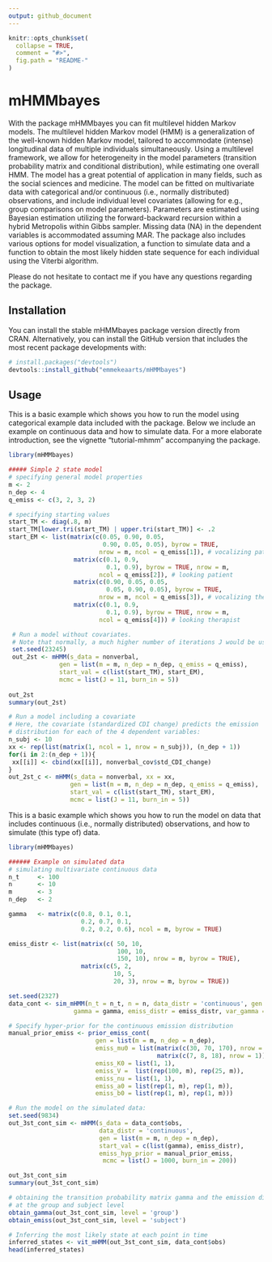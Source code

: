 ```yaml
---
output: github_document
---
```


<!-- README.md is generated from README.Rmd. Please edit that file -->

```r
knitr::opts_chunk$set(
  collapse = TRUE,
  comment = "#>",
  fig.path = "README-"
)
```


# mHMMbayes

  With the \code{R} package mHMMbayes you can fit multilevel hidden Markov
  models. The multilevel hidden Markov model (HMM) is a generalization of the
  well-known hidden Markov model, tailored to accommodate (intense) longitudinal
  data of multiple individuals simultaneously. Using a multilevel framework, we
  allow for heterogeneity in the model parameters (transition probability matrix
  and conditional distribution), while estimating one overall HMM. The model has
  a great potential of application in  many fields, such as the social sciences
  and medicine. The model can be fitted on multivariate data with categorical
  and/or continuous (i.e., normally distributed) observations, and include
  individual level covariates (allowing for e.g., group comparisons on model
  parameters). Parameters are estimated using Bayesian estimation utilizing the
  forward-backward recursion within a hybrid Metropolis within Gibbs sampler. 
  Missing data (NA) in the dependent variables is accommodated assuming MAR. 
  The package also includes various options for model visualization, a function
  to simulate data and a function to obtain the most likely hidden state
  sequence for each individual using the Viterbi algorithm.
  
  Please do not hesitate to contact me if you have any questions regarding the 
  package. 

## Installation

You can install the stable mHMMbayes package version directly from CRAN. Alternatively, you can install the GitHub version that includes the most recent package developments with:

```r
# install.packages("devtools")
devtools::install_github("emmekeaarts/mHMMbayes")
```

## Usage
This is a basic example which shows you how to run the model using categorical example data 
included with the package. Below we include an example on continuous data and how to simulate data. For a more elaborate
introduction, see the vignette "tutorial-mhmm" accompanying the package.

```r
library(mHMMbayes)

##### Simple 2 state model
# specifying general model properties
m <- 2
n_dep <- 4
q_emiss <- c(3, 2, 3, 2)

# specifying starting values
start_TM <- diag(.8, m)
start_TM[lower.tri(start_TM) | upper.tri(start_TM)] <- .2
start_EM <- list(matrix(c(0.05, 0.90, 0.05,
                          0.90, 0.05, 0.05), byrow = TRUE,
                         nrow = m, ncol = q_emiss[1]), # vocalizing patient
                  matrix(c(0.1, 0.9,
                           0.1, 0.9), byrow = TRUE, nrow = m,
                         ncol = q_emiss[2]), # looking patient
                  matrix(c(0.90, 0.05, 0.05,
                           0.05, 0.90, 0.05), byrow = TRUE,
                         nrow = m, ncol = q_emiss[3]), # vocalizing therapist
                  matrix(c(0.1, 0.9,
                           0.1, 0.9), byrow = TRUE, nrow = m,
                         ncol = q_emiss[4])) # looking therapist

 # Run a model without covariates. 
 # Note that normally, a much higher number of iterations J would be used
 set.seed(23245)
 out_2st <- mHMM(s_data = nonverbal, 
              gen = list(m = m, n_dep = n_dep, q_emiss = q_emiss), 
              start_val = c(list(start_TM), start_EM),
              mcmc = list(J = 11, burn_in = 5))
 
out_2st
summary(out_2st)

# Run a model including a covariate 
# Here, the covariate (standardized CDI change) predicts the emission 
# distribution for each of the 4 dependent variables:
n_subj <- 10
xx <- rep(list(matrix(1, ncol = 1, nrow = n_subj)), (n_dep + 1))
for(i in 2:(n_dep + 1)){
 xx[[i]] <- cbind(xx[[i]], nonverbal_cov$std_CDI_change)
}
out_2st_c <- mHMM(s_data = nonverbal, xx = xx, 
                 gen = list(m = m, n_dep = n_dep, q_emiss = q_emiss), 
                 start_val = c(list(start_TM), start_EM),
                 mcmc = list(J = 11, burn_in = 5))

```

This is a basic example which shows you how to run the model on data that includes continuous (i.e., normally distributed) observations, and how to simulate (this type of) data. 

```r
library(mHMMbayes)

###### Example on simulated data
# simulating multivariate continuous data
n_t     <- 100
n       <- 10
m       <- 3
n_dep   <- 2

gamma   <- matrix(c(0.8, 0.1, 0.1,
                    0.2, 0.7, 0.1,
                    0.2, 0.2, 0.6), ncol = m, byrow = TRUE)

emiss_distr <- list(matrix(c( 50, 10,
                              100, 10,
                              150, 10), nrow = m, byrow = TRUE),
                    matrix(c(5, 2,
                             10, 5,
                             20, 3), nrow = m, byrow = TRUE))

set.seed(2327)
data_cont <- sim_mHMM(n_t = n_t, n = n, data_distr = 'continuous', gen = list(m = m, n_dep = n_dep),
                  gamma = gamma, emiss_distr = emiss_distr, var_gamma = .1, var_emiss = c(.5, 0.01))

# Specify hyper-prior for the continuous emission distribution
manual_prior_emiss <- prior_emiss_cont(
                        gen = list(m = m, n_dep = n_dep),
                        emiss_mu0 = list(matrix(c(30, 70, 170), nrow = 1),
                                         matrix(c(7, 8, 18), nrow = 1)),
                        emiss_K0 = list(1, 1),
                        emiss_V =  list(rep(100, m), rep(25, m)),
                        emiss_nu = list(1, 1),
                        emiss_a0 = list(rep(1, m), rep(1, m)),
                        emiss_b0 = list(rep(1, m), rep(1, m)))

# Run the model on the simulated data:
set.seed(9834)
out_3st_cont_sim <- mHMM(s_data = data_cont$obs,
                         data_distr = 'continuous',
                         gen = list(m = m, n_dep = n_dep),
                         start_val = c(list(gamma), emiss_distr),
                         emiss_hyp_prior = manual_prior_emiss,
                          mcmc = list(J = 1000, burn_in = 200))

out_3st_cont_sim
summary(out_3st_cont_sim)

# obtaining the transition probability matrix gamma and the emission distribution 
# at the group and subject level 
obtain_gamma(out_3st_cont_sim, level = 'group')
obtain_emiss(out_3st_cont_sim, level = 'subject')

# Inferring the most likely state at each point in time
inferred_states <- vit_mHMM(out_3st_cont_sim, data_cont$obs)
head(inferred_states)
```
